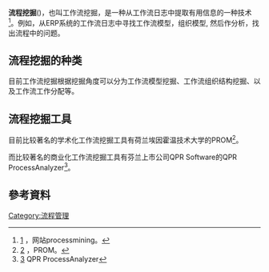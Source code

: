 '''流程挖掘'''({{lang-en|Process mining}})，也叫工作流挖掘，是一种从工作流日志中提取有用信息的一种技术<ref name="process mining wiki">[http://prom.win.tue.nl/research/wiki/] {{Wayback|url=http://prom.win.tue.nl/research/wiki/ |date=20110301100344 }}，网站processmining。</ref>。例如，从ERP系统的工作流日志中寻找工作流模型，组织模型, 然后作分析，找出流程中的问题。

== 流程挖掘的种类 ==
目前工作流挖掘根据挖掘角度可以分为工作流模型挖掘、工作流组织结构挖掘、以及工作流工作分配等。

== 流程挖掘工具 ==
目前比较著名的学术化工作流挖掘工具有荷兰埃因霍温技术大学的PROM<ref name="prom">[http://prom.win.tue.nl/research/wiki/prom/start] {{Wayback|url=http://prom.win.tue.nl/research/wiki/prom/start |date=20110224154343 }}，PROM。</ref>。

而比较著名的商业化工作流挖掘工具有芬兰上市公司QPR Software的QPR ProcessAnalyzer<ref name="QPR ProcessAnalyzer">[http://www.qpr.com/products/qpr-processanalyzer] {{Wayback|url=http://www.qpr.com/products/qpr-processanalyzer |date=20210312224202 }}QPR ProcessAnalyzer</ref>。

== 參考資料 ==
{{reflist|2}}

[[Category:流程管理|Category:流程管理]]